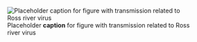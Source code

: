 ![Placeholder __caption__ for figure with transmission related to Ross river virus](/img/placeholder.jpg)